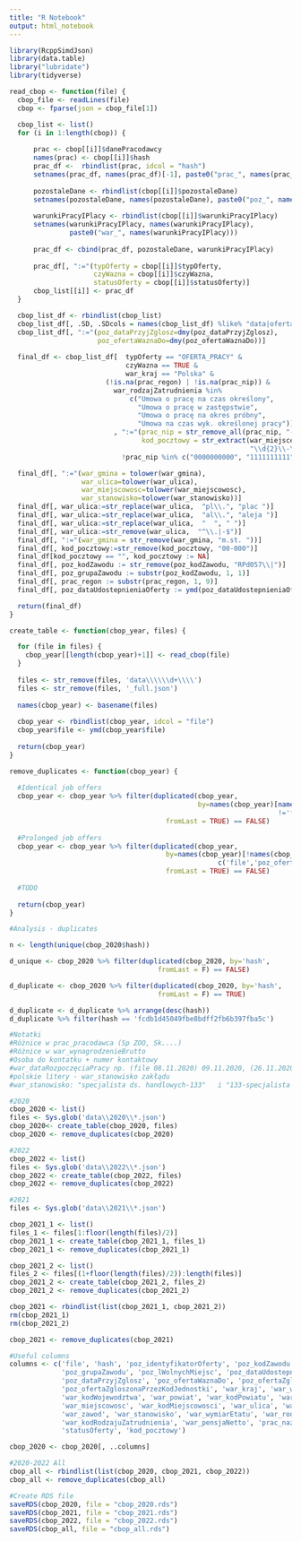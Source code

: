 ```yaml
---
title: "R Notebook"
output: html_notebook
---
```


```r
library(RcppSimdJson)
library(data.table)
library("lubridate")
library(tidyverse)
```

```r
read_cbop <- function(file) {
  cbop_file <- readLines(file)
  cbop <- fparse(json = cbop_file[1])

  cbop_list <- list()
  for (i in 1:length(cbop)) {
    
      prac <- cbop[[i]]$danePracodawcy
      names(prac) <- cbop[[i]]$hash
      prac_df <-  rbindlist(prac, idcol = "hash")
      setnames(prac_df, names(prac_df)[-1], paste0("prac_", names(prac_df)[-1]))
      
      pozostaleDane <- rbindlist(cbop[[i]]$pozostaleDane)
      setnames(pozostaleDane, names(pozostaleDane), paste0("poz_", names(pozostaleDane)))
      
      warunkiPracyIPlacy <- rbindlist(cbop[[i]]$warunkiPracyIPlacy)
      setnames(warunkiPracyIPlacy, names(warunkiPracyIPlacy), 
               paste0("war_", names(warunkiPracyIPlacy)))
      
      prac_df <- cbind(prac_df, pozostaleDane, warunkiPracyIPlacy)
      
      prac_df[, ":="(typOferty = cbop[[i]]$typOferty,
                     czyWazna = cbop[[i]]$czyWazna,
                     statusOferty = cbop[[i]]$statusOferty)]
      cbop_list[[i]] <- prac_df
  }

  cbop_list_df <- rbindlist(cbop_list)
  cbop_list_df[, .SD, .SDcols = names(cbop_list_df) %like% "data|oferta"]
  cbop_list_df[, ":="(poz_dataPrzyjZglosz=dmy(poz_dataPrzyjZglosz),
                      poz_ofertaWaznaDo=dmy(poz_ofertaWaznaDo))]
  
  final_df <- cbop_list_df[  typOferty == "OFERTA_PRACY" & 
                             czyWazna == TRUE & 
                             war_kraj == "Polska" & 
                        (!is.na(prac_regon) | !is.na(prac_nip)) &
                          war_rodzajZatrudnienia %in% 
                              c("Umowa o pracę na czas określony",                                                        "Umowa o pracę na czas nieokreślony", 
                                "Umowa o pracę w zastępstwie", 
                                "Umowa o pracę na okres próbny",
                                "Umowa na czas wyk. określonej pracy")][
                          , ":="(prac_nip = str_remove_all(prac_nip, "-"),
                                 kod_pocztowy = str_extract(war_miejscePracy,
                                                            "\\d{2}\\-\\d{3}"))][
                            !prac_nip %in% c("0000000000", "1111111111")]

  final_df[, ":="(war_gmina = tolower(war_gmina), 
                  war_ulica=tolower(war_ulica),
                  war_miejscowosc=tolower(war_miejscowosc),
                  war_stanowisko=tolower(war_stanowisko))]
  final_df[, war_ulica:=str_replace(war_ulica,  "pl\\.", "plac ")]	
  final_df[, war_ulica:=str_replace(war_ulica,  "al\\.", "aleja ")]	
  final_df[, war_ulica:=str_replace(war_ulica,  "  ", " ")]	
  final_df[, war_ulica:=str_remove(war_ulica,  "^\\.|-$")]
  final_df[, ":="(war_gmina = str_remove(war_gmina, "m.st. "))]
  final_df[, kod_pocztowy:=str_remove(kod_pocztowy, "00-000")]
  final_df[kod_pocztowy == "", kod_pocztowy := NA]
  final_df[, poz_kodZawodu := str_remove(poz_kodZawodu, "RPd057\\|")]
  final_df[, poz_grupaZawodu := substr(poz_kodZawodu, 1, 1)]
  final_df[, prac_regon := substr(prac_regon, 1, 9)]
  final_df[, poz_dataUdostepnieniaOferty := ymd(poz_dataUdostepnieniaOferty)]

  return(final_df)
}
```

```r
create_table <- function(cbop_year, files) {

  for (file in files) {
    cbop_year[[length(cbop_year)+1]] <- read_cbop(file)
  }
  
  files <- str_remove(files, 'data\\\\\\d+\\\\')
  files <- str_remove(files, '_full.json')
  
  names(cbop_year) <- basename(files)
  
  cbop_year <- rbindlist(cbop_year, idcol = "file")
  cbop_year$file <- ymd(cbop_year$file)
  
  return(cbop_year)
}
```

```r
remove_duplicates <- function(cbop_year) {
  
  #Identical job offers
  cbop_year <- cbop_year %>% filter(duplicated(cbop_year,
                                               by=names(cbop_year)[names(cbop_year)
                                                                   !='file'], 
                                       fromLast = TRUE) == FALSE)
  
  #Prolonged job offers
  cbop_year <- cbop_year %>% filter(duplicated(cbop_year, 
                                       by=names(cbop_year)[!names(cbop_year) %in% 
                                                    c('file','poz_ofertaWaznaDo')], 
                                       fromLast = TRUE) == FALSE)
  
  #TODO
  
  return(cbop_year)
}
```

```r
#Analysis - duplicates

n <- length(unique(cbop_2020$hash))

d_unique <- cbop_2020 %>% filter(duplicated(cbop_2020, by='hash', 
                                     fromLast = F) == FALSE)

d_duplicate <- cbop_2020 %>% filter(duplicated(cbop_2020, by='hash', 
                                     fromLast = F) == TRUE)

d_duplicate <- d_duplicate %>% arrange(desc(hash))
d_duplicate %>% filter(hash == 'fcdb1d45049fbe8bdff2fb6b397fba5c')
```

```r
#Notatki
#Różnice w prac_pracodawca (Sp ZOO, Sk....)
#Różnice w war_wynagrodzenieBrutto
#Osoba do kontatku + numer kontaktowy
#war_dataRozpoczęciaPracy np. (file 08.11.2020) 09.11.2020, (26.11.2020) 16.11.2020, (29.11.2020) 01.12.2020 lub (file 07.12.2020) 04.12.2020, (08.12.2020) 12.12.2020
#polskie litery - war_stanowisko zakłądu
#war_stanowisko: "specjalista ds. handlowych-133"	i "133-specjalista ds. handlowych"

```

```r
#2020
cbop_2020 <- list()
files <- Sys.glob('data\\2020\\*.json')
cbop_2020<- create_table(cbop_2020, files)
cbop_2020 <- remove_duplicates(cbop_2020)
```

```r
#2022
cbop_2022 <- list()
files <- Sys.glob('data\\2022\\*.json')
cbop_2022 <- create_table(cbop_2022, files)
cbop_2022 <- remove_duplicates(cbop_2022)
```

```r
#2021
files <- Sys.glob('data\\2021\\*.json') 

cbop_2021_1 <- list()
files_1 <- files[1:floor(length(files)/2)]
cbop_2021_1 <- create_table(cbop_2021_1, files_1)
cbop_2021_1 <- remove_duplicates(cbop_2021_1)

cbop_2021_2 <- list()
files_2 <- files[(1+floor(length(files)/2)):length(files)]
cbop_2021_2 <- create_table(cbop_2021_2, files_2)
cbop_2021_2 <- remove_duplicates(cbop_2021_2)

cbop_2021 <- rbindlist(list(cbop_2021_1, cbop_2021_2))
rm(cbop_2021_1)
rm(cbop_2021_2)

cbop_2021 <- remove_duplicates(cbop_2021)
```

```r
#Useful columns
columns <- c('file', 'hash', 'poz_identyfikatorOferty', 'poz_kodZawodu', 
             'poz_grupaZawodu', 'poz_lWolnychMiejsc', 'poz_dataUdostepnieniaOferty',
             'poz_dataPrzyjZglosz', 'poz_ofertaWaznaDo', 'poz_ofertaZgloszonaPrzez', 
             'poz_ofertaZgloszonaPrzezKodJednostki', 'war_kraj', 'war_wojewodztwo',
             'war_kodWojewodztwa', 'war_powiat', 'war_kodPowiatu', 'war_gmina',
             'war_miejscowosc', 'war_kodMiejscowosci', 'war_ulica', 'war_miejscePracy',
             'war_zawod', 'war_stanowisko', 'war_wymiarEtatu', 'war_rodzajZatrudnienia',
             'war_kodRodzajuZatrudnienia', 'war_pensjaNetto', 'prac_nazwaUrzeduPracy',
             'statusOferty', 'kod_pocztowy')

cbop_2020 <- cbop_2020[, ..columns]
```

```r
#2020-2022 All
cbop_all <- rbindlist(list(cbop_2020, cbop_2021, cbop_2022))
cbop_all <- remove_duplicates(cbop_all)
```

```r
#Create RDS file
saveRDS(cbop_2020, file = "cbop_2020.rds")
saveRDS(cbop_2021, file = "cbop_2021.rds")
saveRDS(cbop_2022, file = "cbop_2022.rds")
saveRDS(cbop_all, file = "cbop_all.rds")
```